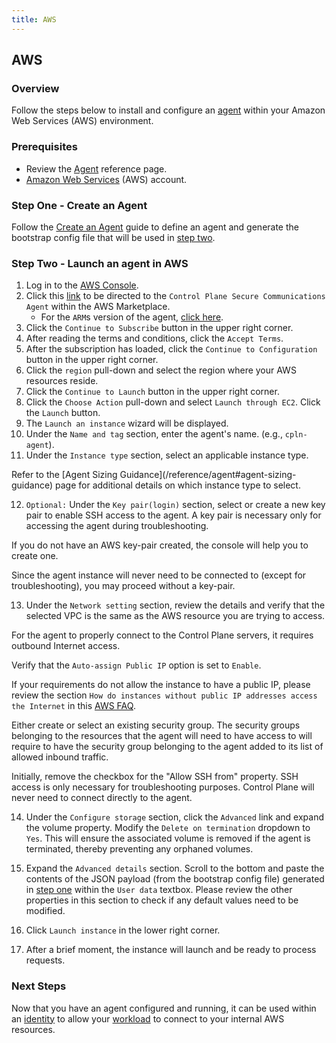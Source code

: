 ```yaml
---
title: AWS
---
```


## AWS

### Overview

Follow the steps below to install and configure an [agent](/reference/agent) within your Amazon Web Services (AWS) environment.

### Prerequisites

- Review the [Agent](/reference/agent) reference page.
- [Amazon Web Services](https://aws.amazon.com/) (AWS) account.

### Step One - Create an Agent

Follow the [Create an Agent](/guides/agent) guide to define an agent and generate the bootstrap config file that will be used in
[step two](#step-two-launch-an-agent-in-aws).

### Step Two - Launch an agent in AWS

1. Log in to the [AWS Console](https://console.aws.amazon.com).
2. Click this [link](https://aws.amazon.com/marketplace/pp/prodview-dq5cug2iej46m) to be directed to the `Control Plane Secure Communications Agent` within the AWS Marketplace.
   - For the `ARM`s version of the agent, [click here](https://aws.amazon.com/marketplace/pp/prodview-fvvtn73sdxxos).
3. Click the `Continue to Subscribe` button in the upper right corner.
4. After reading the terms and conditions, click the `Accept Terms`.
5. After the subscription has loaded, click the `Continue to Configuration` button in the upper right corner.
6. Click the `region` pull-down and select the region where your AWS resources reside.
7. Click the `Continue to Launch` button in the upper right corner.
8. Click the `Choose Action` pull-down and select `Launch through EC2`. Click the `Launch` button.
9. The `Launch an instance` wizard will be displayed.
10. Under the `Name and tag` section, enter the agent's name. (e.g., `cpln-agent`).
11. Under the `Instance type` section, select an applicable instance type.

<Tip>
  Refer to the [Agent Sizing Guidance](/reference/agent#agent-sizing-guidance) page for additional details on which instance type to select.
</Tip>

12. `Optional:` Under the `Key pair(login)` section, select or create a new key pair to
    enable SSH access to the agent. A key pair is necessary only for accessing the
    agent during troubleshooting.

<Tip>
If you do not have an AWS key-pair created, the console will help you to create one.

Since the agent instance will never need to be connected to (except for troubleshooting),
you may proceed without a key-pair.

</Tip>

13. Under the `Network setting` section, review the details and verify that the selected VPC is the same as the AWS resource you are trying to access.

<Tip>
For the agent to properly connect to the Control Plane servers, it requires outbound Internet access.

Verify that the `Auto-assign Public IP` option is set to `Enable`.

If your requirements do not allow the instance to have a public IP, please review the section
`How do instances without public IP addresses access the Internet` in this [AWS FAQ](https://aws.amazon.com/vpc/faqs/).

Either create or select an existing security group. The security groups belonging to the resources that the agent will need to
have access to will require to have the security group belonging to the agent added to its list of allowed inbound traffic.

Initially, remove the checkbox for the "Allow SSH from" property. SSH access is only necessary for troubleshooting purposes. Control Plane will never need to connect directly to the agent.

</Tip>

14. Under the `Configure storage` section, click the `Advanced` link and expand the volume property. Modify the `Delete on termination`
    dropdown to `Yes`. This will ensure the associated volume is removed if the agent is terminated, thereby preventing any orphaned volumes.

15. Expand the `Advanced details` section. Scroll to the bottom and paste the contents
    of the JSON payload (from the bootstrap config file) generated in [step one](#step-one-create-an-agent) within the `User data` textbox.
    Please review the other properties in this section to check if any default values need to be modified.

16. Click `Launch instance` in the lower right corner.

17. After a brief moment, the instance will launch and be ready to process requests.

### Next Steps

Now that you have an agent configured and running, it can be used within an [identity](/reference/identity) to allow your
[workload](/reference/workload) to connect to your internal AWS resources.